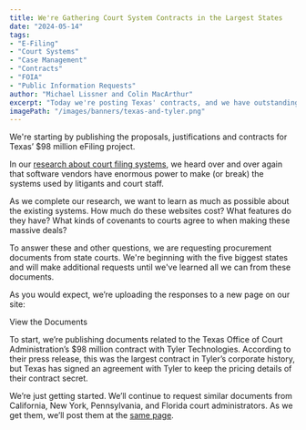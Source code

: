 ```yaml
---
title: We're Gathering Court System Contracts in the Largest States 
date: "2024-05-14"
tags:
- "E-Filing"
- "Court Systems"
- "Case Management"
- "Contracts"
- "FOIA"
- "Public Information Requests"
author: "Michael Lissner and Colin MacArthur"
excerpt: "Today we're posting Texas' contracts, and we have outstanding requests for many other states. The contracts are revealing."
imagePath: "/images/banners/texas-and-tyler.png"
---
```


<p className="lead">We're starting by publishing the proposals, justifications and contracts for Texas’ $98 million eFiling project.</p>

In our [research about court filing systems][report-blog-post], we heard over and over again that software vendors have enormous power to make (or break) the systems used by litigants and court staff.

As we complete our research, we want to learn as much as possible about the existing systems. How much do these websites cost? What features do they have? What kinds of covenants to courts agree to when making these massive deals?

To answer these and other questions, we are requesting procurement documents from state courts. We're beginning with the five biggest states and will make additional requests until we've learned all we can from these documents.

As you would expect, we’re uploading the responses to a new page on our site:

<p class="text-center"><PurpleButton href="/court-contracts" size="lg">View the Documents</PurpleButton></p>

To start, we’re publishing documents related to the Texas Office of Court Administration’s $98 million contract with Tyler Technologies. According to their press release, this was the largest contract in Tyler’s corporate history, but Texas has signed an agreement with Tyler to keep the pricing details of their contract secret. 

We’re just getting started. We’ll continue to request similar documents from California, New York, Pennsylvania, and Florida court administrators. As we get them, we’ll post them at the [same page][court-contracts-page].

[report-blog-post]: /2024/04/29/court-systems-research
[court-contracts-page]: /court-contracts

